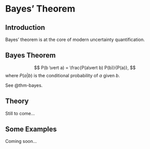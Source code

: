 # Bayes' Theorem

## Introduction

Bayes' theorem is at the core of modern uncertainty quantification.


::: {#thm-bayes}

## Bayes Theorem

$$
 P(b \vert a) = \frac{P(a\vert b) P(b)}{P(a)},
$$
where $P(a \vert b)$ is the conditional probability of $a$ given $b.$

:::

See @thm-bayes.




## Theory

Still to come...

## Some Examples

Coming soon...